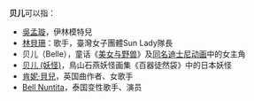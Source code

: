 '''贝儿'''可以指：
* [[吳孟璇|吳孟璇]]，伊林模特兒
* [[Sun_Lady#貝兒|林貝珊]]：歌手，臺灣女子團體Sun Lady隊長
* 贝儿（Belle），童话《[[美女与野兽|美女与野兽]]》及[[美女与野兽_(1991年电影)|同名迪士尼动画]]中的女主角
* [[贝儿_(妖怪)|贝儿 (妖怪)]]，鳥山石燕妖怪画集《百器徒然袋》中的日本妖怪
* [[肯妮·貝兒|肯妮·貝兒]]，英国曲作者、女歌手
* [[Bell_Nuntita|Bell Nuntita]]，泰国变性歌手、演员
{{disambig|B|Cat=二字译名消歧义}}